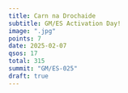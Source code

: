 ```yaml
---
title: Carn na Drochaide
subtitle: GM/ES Activation Day!
image: ".jpg"
points: 7
date: 2025-02-07
qsos: 17
total: 315
summit: "GM/ES-025"
draft: true
---
```


